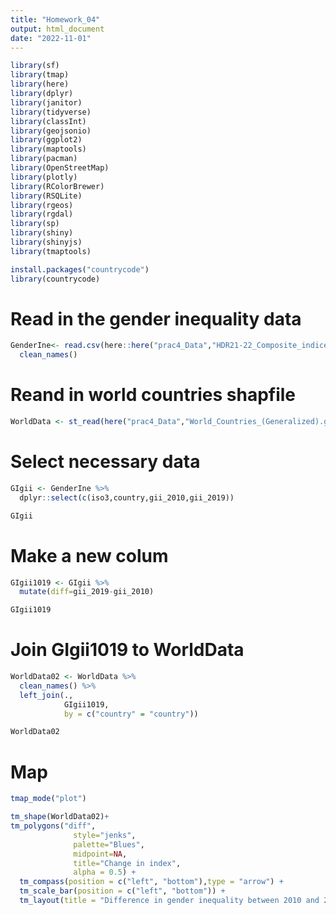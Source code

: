 ```yaml
---
title: "Homework_04"
output: html_document
date: "2022-11-01"
---
```


```r
library(sf)
library(tmap)
library(here)
library(dplyr)
library(janitor)
library(tidyverse)
library(classInt)
library(geojsonio)
library(ggplot2)
library(maptools)
library(pacman)
library(OpenStreetMap)
library(plotly)
library(RColorBrewer)
library(RSQLite)
library(rgeos)
library(rgdal)
library(sp)
library(shiny)
library(shinyjs)
library(tmaptools)

```


```r
install.packages("countrycode")
library(countrycode)
```

# Read in the gender inequality data
```r
GenderIne<- read.csv(here::here("prac4_Data","HDR21-22_Composite_indices_complete_time_series.csv")) %>%
  clean_names()
```

# Reand in world countries shapfile
```r
WorldData <- st_read(here("prac4_Data","World_Countries_(Generalized).geojson"))
```

# Select necessary data
```r
GIgii <- GenderIne %>% 
  dplyr::select(c(iso3,country,gii_2010,gii_2019))

GIgii

```

# Make a new colum 
```r
GIgii1019 <- GIgii %>%
  mutate(diff=gii_2019-gii_2010)

GIgii1019
```

# Join GIgii1019 to WorldData
```r
WorldData02 <- WorldData %>%
  clean_names() %>%
  left_join(.,
            GIgii1019,
            by = c("country" = "country"))

WorldData02
```

# Map
```r
tmap_mode("plot")

tm_shape(WorldData02)+
tm_polygons("diff", 
              style="jenks",
              palette="Blues",
              midpoint=NA,
              title="Change in index",
              alpha = 0.5) + 
  tm_compass(position = c("left", "bottom"),type = "arrow") + 
  tm_scale_bar(position = c("left", "bottom")) +
  tm_layout(title = "Difference in gender inequality between 2010 and 2019", legend.position = c("right", "bottom"))
```

